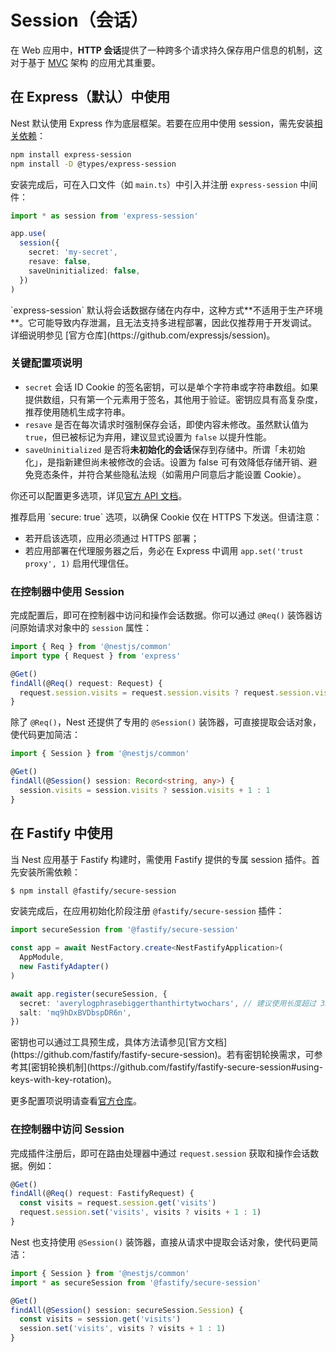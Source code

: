 # Session（会话）

在 Web 应用中，**HTTP 会话**提供了一种跨多个请求持久保存用户信息的机制，这对于基于 [MVC](/techniques/mvc) 架构 的应用尤其重要。

## 在 Express（默认）中使用

Nest 默认使用 Express 作为底层框架。若要在应用中使用 session，需先安装[相关依赖](https://github.com/expressjs/session)：

```bash
npm install express-session
npm install -D @types/express-session
```

安装完成后，可在入口文件（如 `main.ts`）中引入并注册 `express-session` 中间件：

```ts filename='main.ts'
import * as session from 'express-session'

app.use(
  session({
    secret: 'my-secret',
    resave: false,
    saveUninitialized: false,
  })
)
```

<CalloutInfo type="warning">
  `express-session`
  默认将会话数据存储在内存中，这种方式**不适用于生产环境**。它可能导致内存泄漏，且无法支持多进程部署，因此仅推荐用于开发调试。详细说明参见
  [官方仓库](https://github.com/expressjs/session)。
</CalloutInfo>

### 关键配置项说明

- `secret`
  会话 ID Cookie 的签名密钥，可以是单个字符串或字符串数组。如果提供数组，只有第一个元素用于签名，其他用于验证。密钥应具有高复杂度，推荐使用随机生成字符串。
- `resave`
  是否在每次请求时强制保存会话，即使内容未修改。虽然默认值为 `true`，但已被标记为弃用，建议显式设置为 `false` 以提升性能。
- `saveUninitialized`
  是否将**未初始化的会话**保存到存储中。所谓「未初始化」，是指新建但尚未被修改的会话。设置为 false 可有效降低存储开销、避免竞态条件，并符合某些隐私法规（如需用户同意后才能设置 Cookie）。

你还可以配置更多选项，详见[官方 API 文档](https://github.com/expressjs/session#options)。

<CalloutInfo>
推荐启用 `secure: true` 选项，以确保 Cookie 仅在 HTTPS 下发送。但请注意：

- 若开启该选项，应用必须通过 HTTPS 部署；
- 若应用部署在代理服务器之后，务必在 Express 中调用 `app.set('trust proxy', 1)` 启用代理信任。

</CalloutInfo>

### 在控制器中使用 Session

完成配置后，即可在控制器中访问和操作会话数据。你可以通过 `@Req()` 装饰器访问原始请求对象中的 `session` 属性：

```ts
import { Req } from '@nestjs/common'
import type { Request } from 'express'

@Get()
findAll(@Req() request: Request) {
  request.session.visits = request.session.visits ? request.session.visits + 1 : 1
}
```

除了 `@Req()`，Nest 还提供了专用的 `@Session()` 装饰器，可直接提取会话对象，使代码更加简洁：

```ts
import { Session } from '@nestjs/common'

@Get()
findAll(@Session() session: Record<string, any>) {
  session.visits = session.visits ? session.visits + 1 : 1
}
```

## 在 Fastify 中使用

当 Nest 应用基于 Fastify 构建时，需使用 Fastify 提供的专属 session 插件。首先安装所需依赖：

```bash
$ npm install @fastify/secure-session
```

安装完成后，在应用初始化阶段注册 `@fastify/secure-session` 插件：

```ts filename='main.ts'
import secureSession from '@fastify/secure-session'

const app = await NestFactory.create<NestFastifyApplication>(
  AppModule,
  new FastifyAdapter()
)

await app.register(secureSession, {
  secret: 'averylogphrasebiggerthanthirtytwochars', // 建议使用长度超过 32 个字符的密钥
  salt: 'mq9hDxBVDbspDR6n',
})
```

<CalloutInfo>
  密钥也可以通过工具预生成，具体方法请参见[官方文档](https://github.com/fastify/fastify-secure-session)。若有密钥轮换需求，可参考其[密钥轮换机制](https://github.com/fastify/fastify-secure-session#using-keys-with-key-rotation)。
</CalloutInfo>

更多配置项说明请查看[官方仓库](https://github.com/fastify/fastify-secure-session)。

### 在控制器中访问 Session

完成插件注册后，即可在路由处理器中通过 `request.session` 获取和操作会话数据。例如：

```ts
@Get()
findAll(@Req() request: FastifyRequest) {
  const visits = request.session.get('visits')
  request.session.set('visits', visits ? visits + 1 : 1)
}
```

Nest 也支持使用 `@Session()` 装饰器，直接从请求中提取会话对象，使代码更简洁：

```ts
import { Session } from '@nestjs/common'
import * as secureSession from '@fastify/secure-session'

@Get()
findAll(@Session() session: secureSession.Session) {
  const visits = session.get('visits')
  session.set('visits', visits ? visits + 1 : 1)
}
```
